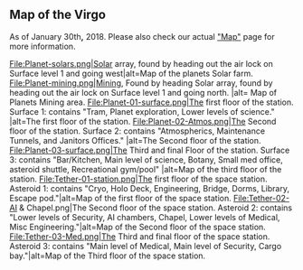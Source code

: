 
== Map of the Virgo ==

As of January 30th''',''' 2018. Please also check our actual [[Map|"Map"]] page for more information.

<gallery>
File:Planet-solars.png|Solar array, found by heading out the air lock on Surface level 1 and going west|alt=Map of the planets Solar farm.
File:Planet-mining.png|Mining, Found by heading Solar array, found by heading out the air lock on Surface level 1 and going north. |alt= Map of Planets Mining area.
File:Planet-01-surface.png|The first floor of the station. Surface 1: contains "Tram, Planet exploration, Lower levels of science." |alt=The first floor of the station.
File:Planet-02-Atmos.png|The Second floor of the station. Surface 2: contains "Atmospherics, Maintenance Tunnels, and Janitors Offices." |alt=The Second floor of the station.
File:Planet-03-surface.png|The Third and final Floor of the station. Surface 3: contains "Bar/Kitchen, Main level of science, Botany, Small med office, asteroid shuttle, Recreational gym/pool" |alt=Map of the third floor of the station.
File:Tether-01-station.png|The first floor of the space station. Asteroid 1: contains "Cryo, Holo Deck, Engineering, Bridge, Dorms, Library, Escape pod."|alt=Map of the first floor of the space station.
File:Tether-02-AI & Chapel.png|The Second floor of the space station. Asteroid 2: contains "Lower levels of Security, AI chambers, Chapel, Lower levels of Medical, Misc Engineering."|alt=Map of the Second floor of the space station.
File:Tether-03-Med.png|The Third and final floor of the space station. Asteroid 3: contains "Main level of Medical, Main level of Security, Cargo bay."|alt=Map of the Third floor of the space station.
</gallery>